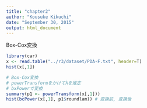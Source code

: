 ```yaml
---
title: "chapter2"
author: "Kousuke Kikuchi"
date: "September 30, 2015"
output: html_document
---
```



Box-Cox変換
```r
library(car)
x <- read.table("../r3/dataset/PDA-F.txt", header=T)
hist(x[,1])

# Box-Cox変換
# powerTransformをかけてλを推定
# bxPowerで変換
summary(p1 <- powerTransform(x[,1]))
hist(bcPower(x[,1], p1$roundlam)) # 変換前, 変換後
```

